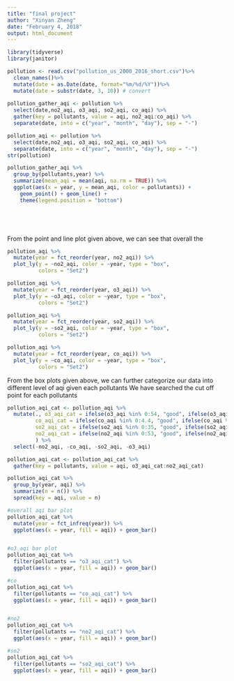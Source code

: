 ```yaml
---
title: "final project"
author: "Xinyan Zheng"
date: "February 4, 2018"
output: html_document
---
```


```r
library(tidyverse)
library(janitor)

pollution <- read.csv("pollution_us_2000_2016_short.csv")%>%
  clean_names()%>%
  mutate(date = as.Date(date, format="%m/%d/%Y"))%>%
  mutate(date = substr(date, 3, 10)) # convert
  
pollution_gather_aqi <- pollution %>% 
  select(date,no2_aqi, o3_aqi, so2_aqi, co_aqi) %>% 
  gather(key = pollutants, value = aqi, no2_aqi:co_aqi) %>% 
  separate(date, into = c("year", "month", "day"), sep = "-")

pollution_aqi <- pollution %>% 
  select(date,no2_aqi, o3_aqi, so2_aqi, co_aqi) %>% 
  separate(date, into = c("year", "month", "day"), sep = "-")
str(pollution)
```

```r
pollution_gather_aqi %>% 
  group_by(pollutants,year) %>%
  summarize(mean_aqi = mean(aqi, na.rm = TRUE)) %>% 
  ggplot(aes(x = year, y = mean_aqi, color = pollutants)) + 
    geom_point() + geom_line() + 
    theme(legend.position = "bottom")



  
```
From the point and line plot given above, we can see that overall the 

```r
pollution_aqi %>% 
  mutate(year = fct_reorder(year, no2_aqi)) %>% 
  plot_ly(y = ~no2_aqi, color = ~year, type = "box",
          colors = "Set2")

pollution_aqi %>% 
  mutate(year = fct_reorder(year, o3_aqi)) %>% 
  plot_ly(y = ~o3_aqi, color = ~year, type = "box",
          colors = "Set2")

pollution_aqi %>% 
  mutate(year = fct_reorder(year, so2_aqi)) %>% 
  plot_ly(y = ~so2_aqi, color = ~year, type = "box",
          colors = "Set2")

pollution_aqi %>% 
  mutate(year = fct_reorder(year, co_aqi)) %>% 
  plot_ly(y = ~co_aqi, color = ~year, type = "box",
          colors = "Set2")
```
From the box plots given above, we can further categorize our data into different level of aqi given each pollutants
We have searched the cut off point for each pollutants

```r
pollution_aqi_cat <- pollution_aqi %>% 
  mutate(., o3_aqi_cat = ifelse(o3_aqi %in% 0:54, "good", ifelse(o3_aqi %in% 55:70, "moderate", ifelse(o3_aqi %in% 71:85, "unhealthy for senstitive", ifelse(o3_aqi %in% 86:105, "unhealth", "very unhealthy")))),
         co_aqi_cat = ifelse(co_aqi %in% 0:4.4, "good", ifelse(co_aqi %in% 4.5:9.4, "moderate", ifelse(co_aqi %in% 9.5:12.4, "unhealthy for senstitive", ifelse(co_aqi %in% 12.5:15.4, "unhealth", ifelse(co_aqi %in% 15.5:30.4, "very unhealth", "hazardous"))))),
         so2_aqi_cat = ifelse(so2_aqi %in% 0:35, "good", ifelse(so2_aqi %in% 36:75, "moderate", ifelse(so2_aqi %in% 76:185, "unhealthy for senstitive", ifelse(so2_aqi %in% 186:304, "unhealth", ifelse(so2_aqi %in% 305:604, "very unhealth", "hazardous"))))),
         no2_aqi_cat = ifelse(no2_aqi %in% 0:53, "good", ifelse(no2_aqi %in% 54:100, "moderate", ifelse(no2_aqi %in% 101:360, "unhealthy for senstitive", ifelse(no2_aqi %in% 361:649, "unhealth", ifelse(no2_aqi %in% 650:1249, "very unhealth", "hazardous"))))),
         ) %>% 
  select(-no2_aqi, -co_aqi, -so2_aqi, -o3_aqi)
```

```r
pollution_aqi_cat <- pollution_aqi_cat %>% 
  gather(key = pollutants, value = aqi, o3_aqi_cat:no2_aqi_cat)

pollution_aqi_cat %>% 
  group_by(year, aqi) %>% 
  summarize(n = n()) %>% 
  spread(key = aqi, value = n) 

#overall aqi bar plot
pollution_aqi_cat %>% 
  mutate(year = fct_infreq(year)) %>%
  ggplot(aes(x = year, fill = aqi)) + geom_bar()


#o3_aqi bar plot
pollution_aqi_cat %>% 
  filter(pollutants == "o3_aqi_cat") %>% 
  ggplot(aes(x = year, fill = aqi)) + geom_bar()

#co
pollution_aqi_cat %>% 
  filter(pollutants == "co_aqi_cat") %>% 
  ggplot(aes(x = year, fill = aqi)) + geom_bar()


#no2
pollution_aqi_cat %>% 
  filter(pollutants == "no2_aqi_cat") %>% 
  ggplot(aes(x = year, fill = aqi)) + geom_bar()

#so2
pollution_aqi_cat %>% 
  filter(pollutants == "so2_aqi_cat") %>% 
  ggplot(aes(x = year, fill = aqi)) + geom_bar()
```


